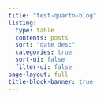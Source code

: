 ```yaml
---
title: "test-quarto-blog"
listing:
  type: table
  contents: posts
  sort: "date desc"
  categories: true
  sort-ui: false
  filter-ui: false
page-layout: full
title-block-banner: true
---
```

